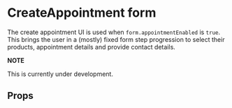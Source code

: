 

<Meta of={CreateAppointmentStories} />

# CreateAppointment form

The create appointment UI is used when `form.appointmentEnabled` is `true`. This brings the user in
a (mostly) fixed form step progression to select their products, appointment details and provide
contact details.

**NOTE**

This is currently under development.

<Story of={CreateAppointmentStories.Default} />

## Props

<ArgTypes of={CreateAppointment} />

